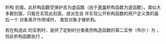 {{cpp/locale/ctype_char/title | ~ctype}}
{{cpp/locale/ctype/navbar}}
{{dcl begin}}
{{dcl header | locale}}
{{dcl | 1=
protected: ~ctype();
}}
{{dcl end}}

析构 {{c|std::ctype&lt;char&gt;}} 刻面。此析构函数受保护且为虚函数（由于[[cpp/locale/locale/facet|基类]]析构函数为虚函数）。类似大多数刻面，只能在实现此刻面，或派生自 {{c|std::ctype&lt;char&gt;}} 并实现公开析构函数的用户定义类的最后一个 {{lc|std::locale}} 对象离开作用域时，{{c|std::ctype&lt;char&gt;}} 类型对象才被析构。

若在构造此 {{c|std::ctype&lt;char&gt;}} 的实例时，提供了定制的分类表而构造函数的第二实参（布尔 {{tt|del}}）为 {{c|true}}，则此析构函数执行 {{c|delete[] table()}}。

{{langlinks|en|ja}}